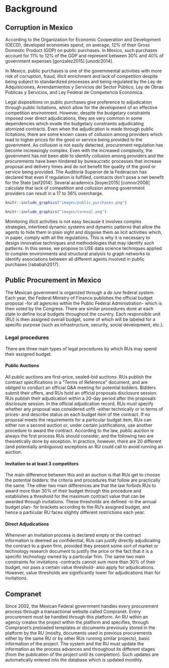 # Background

## Corruption in Mexico

According to the Organization for Economic Cooperation and Development (OECD), developed economies spend, on average, 12% of their Gross Domestic Product (GDP) on public purchases. In Mexico, such purchases account for 11% to 12% of the GDP and represent between 30% and 40% of government expenses [gonzalez2015] [unodc2014].

In Mexico, public purchases is one of the governmental activities with more risk of corruption, fraud, illicit enrichment and lack of competition despite being subject to standardized processes and being regulated by the Ley de Adquisiciones, Arrendamientos y Servicios del Sector Público, Ley de Obras Públicas y Servicios, and Ley Federal de Competencia Económica.

Legal dispositions on public purchases give preference to adjudication through public licitations, which allow for the development of an effective competition environment. However, despite the budgetary constraints imposed over direct adjudications, they are very common in some dependencies which evade the budgetary constraints adjudicating atomized contracts. Even when the adjudication is made through public licitations, there are some known cases of collusion among providers which lead to higher prices for the good or service being provided to the government. As collusion is not easily detected, procurement regulation has become increasingly complex. Even with the increased complexity, the government has not been able to identify collusion among providers and the procurements have been hindered by bureaucratic processes that increase proposal and delivery times and do not benefit the quality of the good or service being provided. The Auditoria Superior de la Federacion has declared that even if regulation is fulfilled, contracts don’t pose a net benefit for the State [asf2014]. Several academics [boyer2015] [connor2008] calculate that lack of competition and collusion among government providers can result in a 17 to 36% overcharge.

```r
knitr::include_graphics("images/public_purchases.png")
```

```r
knitr::include_graphics("images/coneval.png")
```

Monitoring illicit activities is not easy because it involves complex strategies, interlined dynamic systems and dynamic patterns that allow the agents to hide them in plain sight and disguise them as licit activities which, in paper, comply with all the regulations. This is why it is necessary to design innovative techniques and methodologies that may identify such patterns. In this sense, we propose to USE data science techniques applied to complex environments and structural analysis to graph networks to identify associations between all different agents involved in public purchases [rababah2017].

## Public Procurement in Mexico 

The Mexican government is organized through a *de iure* federal system. Each year, the Federal Ministry of Finance publishes the official budget proposal -for all agencies within the Public Federal Administration- which is then voted by the Congress. There are similar procedures done at each state to define local budgets throughout the country. Each responsible unit (RU) is then assigned overall budget, some of which will be labeled for a specific purpose (such as infrastructure, security, social development, etc.).

### Legal procedures

There are three main types of legal procedures by which RUs may spend their assigned budget. 

#### Public Auctions

All public auctions are first-price, sealed-bid auctions. RUs publish the contract specifications in a ”Terms of Reference” document, and are obliged to conduct an official Q&A meeting for potential bidders. Bidders submit their offers, and RUs hold an official proposals disclosure session. RUs publish their adjudication within a 20-day period after the proposals disclosure session. In the official adjudication record, RUs must specify whether any proposal was considered unfit -either technically or in terms of prices- and describe status on each budget item of the contract. If no proposal meets the requirements for a particular budget item, RUs can either run a second auction or, under certain justifications, use another procedure to award the contract. According to the law, public auction is always the first process RUs should consider, and the following two are theoretically done by exception. In practice, however, there are 20 different (and potentially ambiguous) exceptions an RU could call to avoid running an auction.

#### Invitation to at least 3 competitors

The main difference between this and an auction is that RUs get to choose the potential bidders: the criteria and procedures that follow are practically the same. The other two main differences are that the law forbids RUs to award more than 30% of their budget through this procedure and establishes a threshold for the maximum contract value that can be awarded through invitations. These thresholds are defined -in the annual budget plan- for brackets according to the RU’s assigned budget, and hence a particular RU faces slightly different restrictions each year.

#### Direct Adjudications

Whenever an invitation process is declared empty or the contract information is deemed as confidential, RUs can justify directly adjudicating the contract to a given firm, provided they present some sort of market or technology research document to justify the price or the fact that it is a specific technology owned by a particular firm. The same two main constraints for invitations -contracts cannot sum more than 30% of their budget, nor pass a certain value threshold- also apply for adjudications. However, value thresholds are significantly lower for adjudications than for invitations.

## Compranet

Since 2002, the Mexican Federal government handles every procurement process through a transactional website called Compranet. Every procurement must be handled through this platform. An RU within an agency creates the project within the platform and specifies, through Compranet's preloaded templates or documents previously stored in the platform by the RU (moslty, documents used in previous procurements either by the same RU or by other RUs running similar projects), basic information of the project. The system and the RU must update the information as the process advances and throughout its different stages (from the publication of the project until its completion). Such updates are automatically entered into the database which is updated monthly.

